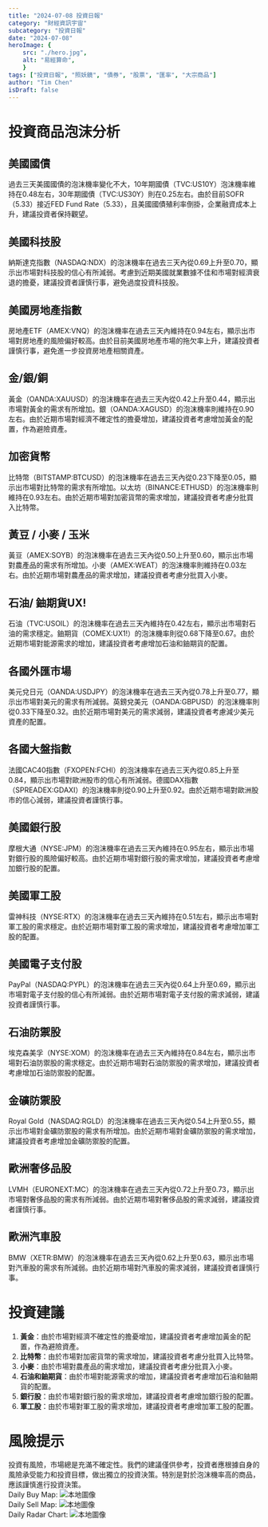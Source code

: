 ```yaml
---
title: "2024-07-08 投資日報"
category: "財經資訊宇宙"
subcategory: "投資日報"
date: "2024-07-08"
heroImage: {
    src: "./hero.jpg",
    alt: "易經算命",
    }
tags: ["投資日報", "照妖鏡", "債券", "股票", "匯率", "大宗商品"]
author: "Tim Chen"
isDraft: false
---
```

# 投資商品泡沫分析

## 美國國債
過去三天美國國債的泡沫機率變化不大，10年期國債（TVC:US10Y）泡沫機率維持在0.48左右，30年期國債（TVC:US30Y）則在0.25左右。由於目前SOFR（5.33）接近FED Fund Rate（5.33），且美國國債殖利率倒掛，企業融資成本上升，建議投資者保持觀望。

## 美國科技股
納斯達克指數（NASDAQ:NDX）的泡沫機率在過去三天內從0.69上升至0.70，顯示出市場對科技股的信心有所減弱。考慮到近期美國就業數據不佳和市場對經濟衰退的擔憂，建議投資者謹慎行事，避免過度投資科技股。

## 美國房地產指數
房地產ETF（AMEX:VNQ）的泡沫機率在過去三天內維持在0.94左右，顯示出市場對房地產的風險偏好較高。由於目前美國房地產市場的拖欠率上升，建議投資者謹慎行事，避免進一步投資房地產相關資產。

## 金/銀/銅
黃金（OANDA:XAUUSD）的泡沫機率在過去三天內從0.42上升至0.44，顯示出市場對黃金的需求有所增加。銀（OANDA:XAGUSD）的泡沫機率則維持在0.90左右。由於近期市場對經濟不確定性的擔憂增加，建議投資者考慮增加黃金的配置，作為避險資產。

## 加密貨幣
比特幣（BITSTAMP:BTCUSD）的泡沫機率在過去三天內從0.23下降至0.05，顯示出市場對比特幣的需求有所增加。以太坊（BINANCE:ETHUSD）的泡沫機率則維持在0.93左右。由於近期市場對加密貨幣的需求增加，建議投資者考慮分批買入比特幣。

## 黃豆 / 小麥 / 玉米
黃豆（AMEX:SOYB）的泡沫機率在過去三天內從0.50上升至0.60，顯示出市場對農產品的需求有所增加。小麥（AMEX:WEAT）的泡沫機率則維持在0.03左右。由於近期市場對農產品的需求增加，建議投資者考慮分批買入小麥。

## 石油/ 鈾期貨UX!
石油（TVC:USOIL）的泡沫機率在過去三天內維持在0.42左右，顯示出市場對石油的需求穩定。鈾期貨（COMEX:UX1!）的泡沫機率則從0.68下降至0.67。由於近期市場對能源需求的增加，建議投資者考慮增加石油和鈾期貨的配置。

## 各國外匯市場
美元兌日元（OANDA:USDJPY）的泡沫機率在過去三天內從0.78上升至0.77，顯示出市場對美元的需求有所減弱。英鎊兌美元（OANDA:GBPUSD）的泡沫機率則從0.33下降至0.32。由於近期市場對美元的需求減弱，建議投資者考慮減少美元資產的配置。

## 各國大盤指數
法國CAC40指數（FXOPEN:FCHI）的泡沫機率在過去三天內從0.85上升至0.84，顯示出市場對歐洲股市的信心有所減弱。德國DAX指數（SPREADEX:GDAXI）的泡沫機率則從0.90上升至0.92。由於近期市場對歐洲股市的信心減弱，建議投資者謹慎行事。

## 美國銀行股
摩根大通（NYSE:JPM）的泡沫機率在過去三天內維持在0.95左右，顯示出市場對銀行股的風險偏好較高。由於近期市場對銀行股的需求增加，建議投資者考慮增加銀行股的配置。

## 美國軍工股
雷神科技（NYSE:RTX）的泡沫機率在過去三天內維持在0.51左右，顯示出市場對軍工股的需求穩定。由於近期市場對軍工股的需求增加，建議投資者考慮增加軍工股的配置。

## 美國電子支付股
PayPal（NASDAQ:PYPL）的泡沫機率在過去三天內從0.64上升至0.69，顯示出市場對電子支付股的信心有所減弱。由於近期市場對電子支付股的需求減弱，建議投資者謹慎行事。

## 石油防禦股
埃克森美孚（NYSE:XOM）的泡沫機率在過去三天內維持在0.84左右，顯示出市場對石油防禦股的需求穩定。由於近期市場對石油防禦股的需求增加，建議投資者考慮增加石油防禦股的配置。

## 金礦防禦股
Royal Gold（NASDAQ:RGLD）的泡沫機率在過去三天內從0.54上升至0.55，顯示出市場對金礦防禦股的需求有所增加。由於近期市場對金礦防禦股的需求增加，建議投資者考慮增加金礦防禦股的配置。

## 歐洲奢侈品股
LVMH（EURONEXT:MC）的泡沫機率在過去三天內從0.72上升至0.73，顯示出市場對奢侈品股的需求有所減弱。由於近期市場對奢侈品股的需求減弱，建議投資者謹慎行事。

## 歐洲汽車股
BMW（XETR:BMW）的泡沫機率在過去三天內從0.62上升至0.63，顯示出市場對汽車股的需求有所減弱。由於近期市場對汽車股的需求減弱，建議投資者謹慎行事。

# 投資建議
1. **黃金**：由於市場對經濟不確定性的擔憂增加，建議投資者考慮增加黃金的配置，作為避險資產。
2. **比特幣**：由於市場對加密貨幣的需求增加，建議投資者考慮分批買入比特幣。
3. **小麥**：由於市場對農產品的需求增加，建議投資者考慮分批買入小麥。
4. **石油和鈾期貨**：由於市場對能源需求的增加，建議投資者考慮增加石油和鈾期貨的配置。
5. **銀行股**：由於市場對銀行股的需求增加，建議投資者考慮增加銀行股的配置。
6. **軍工股**：由於市場對軍工股的需求增加，建議投資者考慮增加軍工股的配置。

# 風險提示
投資有風險，市場總是充滿不確定性。我們的建議僅供參考，投資者應根據自身的風險承受能力和投資目標，做出獨立的投資決策。特別是對於泡沫機率高的商品，應該謹慎進行投資決策。
<br />
Daily Buy Map:
![本地圖像](./buyMap.svg)
<br />
Daily Sell Map:
![本地圖像](./sellMap.svg)
<br />
Daily Radar Chart:
![本地圖像](./radar.svg)
<br />

